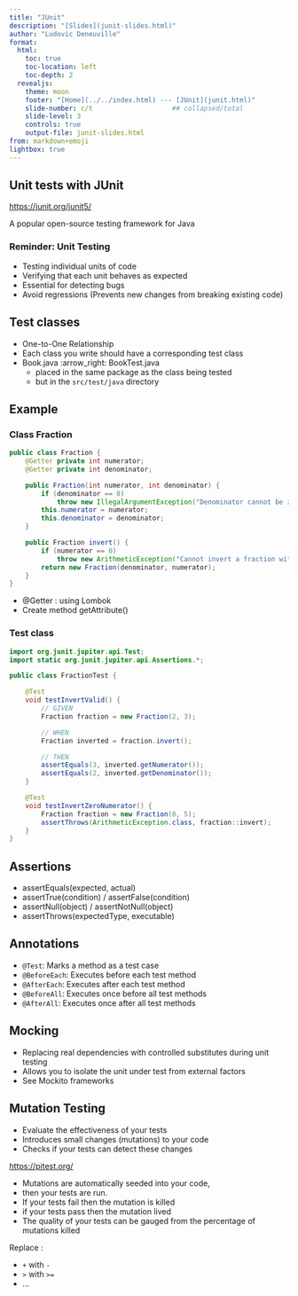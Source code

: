```yaml
---
title: "JUnit"
description: "[Slides](junit-slides.html)"
author: "Ludovic Deneuville"
format: 
  html:
    toc: true
    toc-location: left
    toc-depth: 2
  revealjs:
    theme: moon
    footer: "[Home](../../index.html) --- [JUnit](junit.html)"
    slide-number: c/t                    ## collapsed/total
    slide-level: 3
    controls: true
    output-file: junit-slides.html
from: markdown+emoji
lightbox: true
---
```


## Unit tests with JUnit

<https://junit.org/junit5/>{target="_blank"}

:::{.notes}
A popular open-source testing framework for Java
:::

### Reminder: Unit Testing

- Testing individual units of code
- Verifying that each unit behaves as expected
- Essential for detecting bugs
- Avoid regressions (Prevents new changes from breaking existing code)

## Test classes

- One-to-One Relationship
- Each class you write should have a corresponding test class
- Book.java :arrow_right: BookTest.java
  - placed in the same package as the class being tested
  - but in the `src/test/java` directory

## Example

### Class Fraction

```.java
public class Fraction {
    @Getter private int numerator;
    @Getter private int denominator;

    public Fraction(int numerator, int denominator) {
        if (denominator == 0)
            throw new IllegalArgumentException("Denominator cannot be zero.");
        this.numerator = numerator;
        this.denominator = denominator;
    }

    public Fraction invert() {
        if (numerator == 0)
            throw new ArithmeticException("Cannot invert a fraction with a zero numerator.");
        return new Fraction(denominator, numerator);
    }
}
```

:::{.notes}
- @Getter : using Lombok
- Create method getAttribute()
:::

### Test class

```.java
import org.junit.jupiter.api.Test;
import static org.junit.jupiter.api.Assertions.*;

public class FractionTest {

    @Test
    void testInvertValid() {
        // GIVEN
        Fraction fraction = new Fraction(2, 3);

        // WHEN
        Fraction inverted = fraction.invert();

        // THEN
        assertEquals(3, inverted.getNumerator());
        assertEquals(2, inverted.getDenominator());
    }

    @Test
    void testInvertZeroNumerator() {
        Fraction fraction = new Fraction(0, 5);
        assertThrows(ArithmeticException.class, fraction::invert);
    }
}
```

## Assertions

- assertEquals(expected, actual)
- assertTrue(condition) / assertFalse(condition)
- assertNull(object) / assertNotNull(object)
- assertThrows(expectedType, executable)

## Annotations

- `@Test`: Marks a method as a test case
- `@BeforeEach`: Executes before each test method
- `@AfterEach`: Executes after each test method
- `@BeforeAll`: Executes once before all test methods
- `@AfterAll`: Executes once after all test methods

## Mocking

- Replacing real dependencies with controlled substitutes during unit testing
- Allows you to isolate the unit under test from external factors
- See Mockito frameworks

## Mutation Testing

- Evaluate the effectiveness of your tests
- Introduces small changes (mutations) to your code
- Checks if your tests can detect these changes

<https://pitest.org/>{target="_blank"}

:::{.notes}
- Mutations are automatically seeded into your code, 
- then your tests are run. 
- If your tests fail then the mutation is killed
- if your tests pass then the mutation lived
- The quality of your tests can be gauged from the percentage of mutations killed


Replace :

- `+` with `-`
- `>` with `>=`
- ...
:::